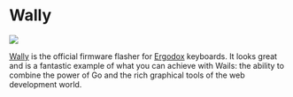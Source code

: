 
# Wally

<p style={{"text-align": "center"}}>
   <img src="wally.png"></img><br/>
</p>

[Wally](https://ergodox-ez.com/pages/wally) is the official firmware flasher for [Ergodox](https://ergodox-ez.com/) keyboards. It looks great and is a fantastic example of what you can achieve with Wails: the ability to combine the power of Go and the rich graphical tools of the web development world.

